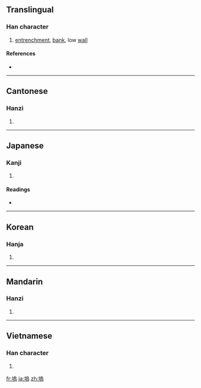 {{also|坞}}
==Translingual==

===Han character===
{{Han char|rn=32|rad=土|as=10|sn=13|four=4712<sub>7</sub>|canj=土竹口火 (GHRF)}}

# [[entrenchment]], [[bank]], low [[wall]]

====References====
* {{Han ref|kx=0236.180|dkj=05357|dj=0474.090|hdz=10472.140|uh=5862|ud=22626|bh=B6F5|bd=46837}}

----

==Cantonese==

===Hanzi===
{{yue-hanzi|jyut=|y=wu2|sim=坞}}

# {{defn|Cantonese|sort=土10}}

----

==Japanese==

===Kanji===
{{ja-kanji|grade=|rs=土10}}

# {{defn|Japanese|sort=土10}}

====Readings====
* {{ja-readings|on=[[お]] (o), [[う]] (u)|kun=[[とりで]] (toride), [[むら]] (mura)}}

----

==Korean==

===Hanja===
{{ko-hanja|hangeul=[[오]]|rv=o|mr=o}}

# {{defn|Korean|sort=土10}}

----

==Mandarin==

===Hanzi===
{{cmn-hanzi|sim=坞|pin=[[wù]] ([[wu4]])|wg=wu<sup>4</sup>}}

# {{defn|Mandarin|sort=土10}}

----

==Vietnamese==

===Han character===
{{vi-hantu|[[ổ]], [[ọ]], [[ủ]], [[ụ]]|rs=土10}}

# {{defn|Vietnamese|sort=土10}}

[[fr:塢]]
[[ja:塢]]
[[zh:塢]]